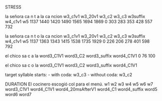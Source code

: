 STRESS

la señora ca              n     t     a        la      ca ncion
          w3_c1v1 w3_20v1 w3_c2 w3_c3 w3suffix w4_c1v1 w5
          1137    1440    1420  1490  1565     1694    1869
          0       303     283   353   428      557     732

la señora ca              n     t     o        la      ca ncion
          w3_c1v1 w3_20v1 w3_c2 w3_c3 w3suffix w4_c1v1 w5
          1137    1363    1343  1415  1538     1735    1929
          0       226     206   278   401      598     792



el chico sa         c        a            la
         word3_C1V1 word3_C2 word3_suffix word4_C1V1
         0          76                    100


el chico sa         c        o            la
         word3_C1V1 word3_C2 word3_suffix word4_C1V1


target syllable starts: 
 - with coda:    w3_c3
 - without coda: w3_c2



DURATION
El cocinero escogió    col                                                    para  el    menú.
w1 w2       w3         w4                                                     w5    w6    w7
            word3_C1V1 word4_C1V1 word4_20msAfterV1 word4_C1 word4_suffix     word5 word6 word7